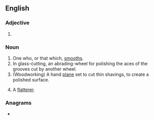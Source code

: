 ==English==

===Adjective===
{{head|en|comparative adjective}}

# {{en-comparative of|smooth}}

===Noun===
{{en-noun}}

# One who, or that which, [[smooth]]s.
# In glass-cutting, an abrading-wheel for polishing the aces of the grooves cut by another wheel.
# (Woodworking) A hand [[plane]] set to cut thin shavings, to create a polished surface. 
# {{lb|en|obsolete}} A [[flatterer]].

===Anagrams===
* {{anagrams|en|a=ehmoorst|resmooth}}